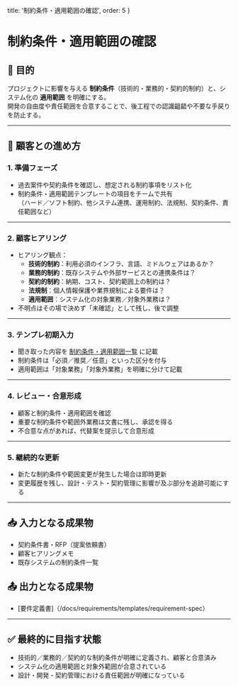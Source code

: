   title: '制約条件・適用範囲の確認', 
  order: 5 
}

# 制約条件・適用範囲の確認

## 🎯 目的
プロジェクトに影響を与える **制約条件**（技術的・業務的・契約的制約）と、システム化の **適用範囲** を明確にする。  
開発の自由度や責任範囲を合意することで、後工程での認識齟齬や不要な手戻りを防止する。

---

## 🤝 顧客との進め方

### 1. 準備フェーズ
- 過去案件や契約条件を確認し、想定される制約事項をリスト化  
- 制約条件・適用範囲テンプレートの項目をチームで共有  
  （ハード／ソフト制約、他システム連携、運用制約、法規制、契約条件、責任範囲など）

---

### 2. 顧客ヒアリング
- ヒアリング観点：
  - **技術的制約**：利用必須のインフラ、言語、ミドルウェアはあるか？  
  - **業務的制約**：既存システムや外部サービスとの連携条件は？  
  - **契約的制約**：納期、コスト、契約範囲上の制約は？  
  - **法規制**：個人情報保護や業界規制による要件は？  
  - **適用範囲**：システム化の対象業務／対象外業務は？  
- 不明点はその場で決めず「未確認」として残し、後で調整  

---

### 3. テンプレ初期入力
- 聞き取った内容を [制約条件・適用範囲一覧](/docs/requirements/templates/constraints) に記載  
- 制約条件は「必須／推奨／任意」といった区分を付与  
- 適用範囲は「対象業務」「対象外業務」を明確に分けて記載  

---

### 4. レビュー・合意形成
- 顧客と制約条件・適用範囲を確認  
- 重要な制約条件や範囲外業務は文書に残し、承認を得る  
- 不合意な点があれば、代替案を提示して合意形成  

---

### 5. 継続的な更新
- 新たな制約条件や範囲変更が発生した場合は即時更新  
- 変更履歴を残し、設計・テスト・契約管理に影響が及ぶ部分を追跡可能にする  

---

## 📥 入力となる成果物
- 契約条件書・RFP（提案依頼書）  
- 顧客ヒアリングメモ  
- 既存システムの制約条件一覧  

## 📤 出力となる成果物
- [要件定義書]（/docs/requirements/templates/requirement-spec）  

---

## ✅ 最終的に目指す状態
- 技術的／業務的／契約的な制約条件が明確に定義され、顧客と合意済み  
- システム化の適用範囲と対象外範囲が合意されている  
- 設計・開発・契約管理における責任範囲が明確になっている
